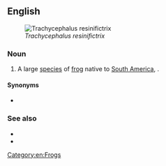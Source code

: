 ==English==
[[File:Trachycephalus resinifictrix -Warsaw Zoo, Poland-8a.jpg|right|thumb|''Trachycephalus resinifictrix'']]

===Noun===
{{en-noun|head=[[Amazon]] [[milk]] [[frog]]}}

# A large [[species]] of [[frog]] native to [[South America]], {{taxlink|Trachycephalus resinifictrix|species|noshow=1}}.

====Synonyms====
* {{vern|mission golden-eyed treefrog}}

===See also===
* {{pedia}}
* {{specieslite|Trachycephalus resinifictrix}}

[[Category:en:Frogs]]